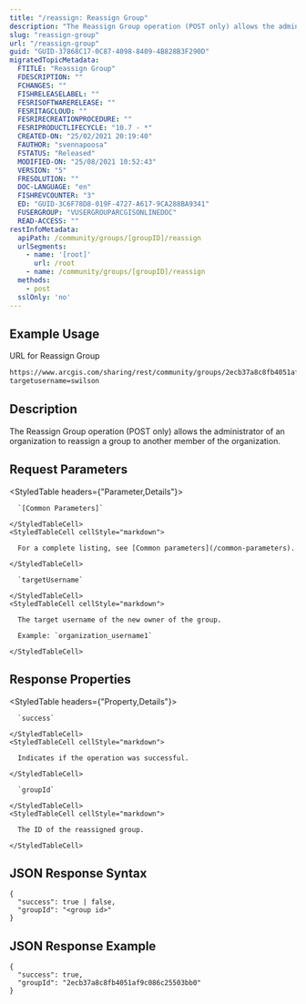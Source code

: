 ```yaml
---
title: "/reassign: Reassign Group"
description: "The Reassign Group operation (POST only) allows the administrator of an organization to reassign a group to another member of the organization."
slug: "reassign-group"
url: "/reassign-group"
guid: "GUID-37868C17-0C87-4098-8409-4B828B3F290D"
migratedTopicMetadata:
  FTITLE: "Reassign Group"
  FDESCRIPTION: ""
  FCHANGES: ""
  FISHRELEASELABEL: ""
  FESRISOFTWARERELEASE: ""
  FESRITAGCLOUD: ""
  FESRIRECREATIONPROCEDURE: ""
  FESRIPRODUCTLIFECYCLE: "10.7 - *"
  CREATED-ON: "25/02/2021 20:19:40"
  FAUTHOR: "svennapoosa"
  FSTATUS: "Released"
  MODIFIED-ON: "25/08/2021 10:52:43"
  VERSION: "5"
  FRESOLUTION: ""
  DOC-LANGUAGE: "en"
  FISHREVCOUNTER: "3"
  ED: "GUID-3C6F78D8-019F-4727-A617-9CA288BA9341"
  FUSERGROUP: "VUSERGROUPARCGISONLINEDOC"
  READ-ACCESS: ""
restInfoMetadata:
  apiPath: /community/groups/[groupID]/reassign
  urlSegments:
    - name: '[root]'
      url: /root
    - name: /community/groups/[groupID]/reassign
  methods:
    - post
  sslOnly: 'no'
---
```


## Example Usage

URL for Reassign Group

```markdown
https://www.arcgis.com/sharing/rest/community/groups/2ecb37a8c8fb4051af9c086c25503bb0/reassign
targetusername=swilson
```

## Description

The Reassign Group operation (POST only) allows the administrator of an organization to reassign a group to another member of the organization. 

## Request Parameters 

<StyledTable headers={"Parameter,Details"}>
  <StyledTableRow>
    <StyledTableCell cellStyle="markdown">

      `[Common Parameters]` 

    </StyledTableCell>
    <StyledTableCell cellStyle="markdown">

      For a complete listing, see [Common parameters](/common-parameters).

    </StyledTableCell>
  </StyledTableRow>
  <StyledTableRow>
    <StyledTableCell cellStyle="markdown">

      `targetUsername` 

    </StyledTableCell>
    <StyledTableCell cellStyle="markdown">

      The target username of the new owner of the group.

      Example: `organization_username1` 

    </StyledTableCell>
  </StyledTableRow>
</StyledTable>

## Response Properties

<StyledTable headers={"Property,Details"}>
  <StyledTableRow>
    <StyledTableCell cellStyle="markdown">

      `success` 

    </StyledTableCell>
    <StyledTableCell cellStyle="markdown">

      Indicates if the operation was successful.

    </StyledTableCell>
  </StyledTableRow>
  <StyledTableRow>
    <StyledTableCell cellStyle="markdown">

      `groupId` 

    </StyledTableCell>
    <StyledTableCell cellStyle="markdown">

      The ID of the reassigned group.

    </StyledTableCell>
  </StyledTableRow>
</StyledTable>

## JSON Response Syntax

```other
{
  "success": true | false,
  "groupId": "<group id>"
}          
``` 

## JSON Response Example

```other
{
  "success": true,
  "groupId": "2ecb37a8c8fb4051af9c086c25503bb0"
}          
```

 
